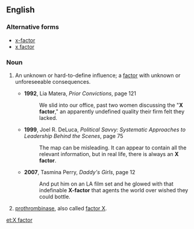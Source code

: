 {{wikipedia}}

==English==

===Alternative forms===
* [[x-factor]]
* [[x factor]]

===Noun===
{{en-noun}}

# {{context|idiomatic|lang=en}} An unknown or hard-to-define influence; a [[factor]] with unknown or unforeseeable consequences.
#* '''1992''', Lia Matera, ''Prior Convictions'', page 121
#*: We slid into our office, past two women discussing the "'''X factor'''," an apparently undefined quality their firm felt they lacked.
#* '''1999''', Joel R. DeLuca, ''Political Savvy: Systematic Approaches to Leadership Behind the Scenes'', page 75
#*: The map can be misleading. It can appear to contain all the relevant information, but in real life, there is always an '''X factor'''.
#* '''2007''', Tasmina Perry, ''Daddy's Girls'', page 12
#*: And put him on an LA film set and he glowed with that indefinable '''X-factor''' that agents the world over wished they could bottle.
# [[prothrombinase]], also called [[factor X]].

[[et:X factor]]